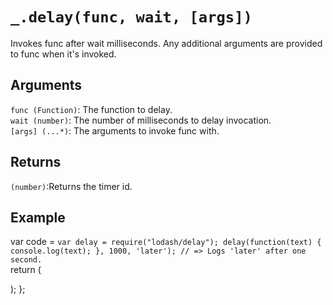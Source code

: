 # `_.delay(func, wait, [args])`

Invokes func after wait milliseconds. Any additional arguments are provided to func when it's invoked.

## Arguments
`func (Function)`: The function to delay.  
`wait (number)`: The number of milliseconds to delay invocation.  
`[args] (...*)`: The arguments to invoke func with.  

## Returns
`(number)`:Returns the timer id.

## Example


var code =  `var delay = require("lodash/delay");
delay(function(text) {
  console.log(text);
}, 1000, 'later');
// => Logs 'later' after one second.
`   
  return (
    <div>
      <Embed source={code} />
    </div>
  );
};

<Demo/>






